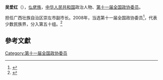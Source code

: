 '''吴爱红'''（{{bd|1966年||}}），[[仫佬族|仫佬族]]，[[中华人民共和国|中华人民共和国]]政治人物、[[第十一届全国政协委员|第十一届全国政协委员]]。

担任广西壮族自治区崇左市副市长。2008年，当选第十一届全国政协委员<ref>{{cite news|title=第十一届全国政协委员名单|url=http://www.indaa.com.cn/zt/2009qglh/zxzs/200903/t20090303_127573.html|accessdate=2013-04-09|newspaper=新华社北京1月25日电 中国人民政治协商会议第十一届全国委员会委员名单(共2237人，2008年1月25日政协第十届全国委员会常务委员会第二十次会议通过)|date=2008年1月25日|deadurl=yes|archiveurl=https://web.archive.org/web/20130928014403/http://www.indaa.com.cn/zt/2009qglh/zxzs/200903/t20090303_127573.html|archivedate=2013年9月28日}}</ref>，代表少数民族界，分入第五十组。<ref>{{cite news|title=全国政协信息-吴爱红|url=http://www.cppcc.gov.cn/CMS/wylibary/showJcwyxtInfoWylibary.action?tabJcwyxt.guid=11W0017490&wytype=wjwy|accessdate=2013-04-11|newspaper=全国政协委员会}}</ref>

==參考文獻==
{{reflist}}
{{中国政治人物小作品}}

[[Category:第十一届全国政协委员|Category:第十一届全国政协委员]]